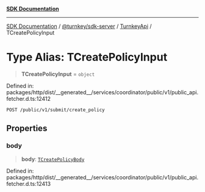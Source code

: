[**SDK Documentation**](../../../../../README.mdx)

***

[SDK Documentation](../../../../../packages.mdx) / [@turnkey/sdk-server](../../../README.mdx) / [TurnkeyApi](../README.mdx) / TCreatePolicyInput

# Type Alias: TCreatePolicyInput

> **TCreatePolicyInput** = `object`

Defined in: packages/http/dist/\_\_generated\_\_/services/coordinator/public/v1/public\_api.fetcher.d.ts:12412

`POST /public/v1/submit/create_policy`

## Properties

### body

> **body**: [`TCreatePolicyBody`](TCreatePolicyBody.mdx)

Defined in: packages/http/dist/\_\_generated\_\_/services/coordinator/public/v1/public\_api.fetcher.d.ts:12413

